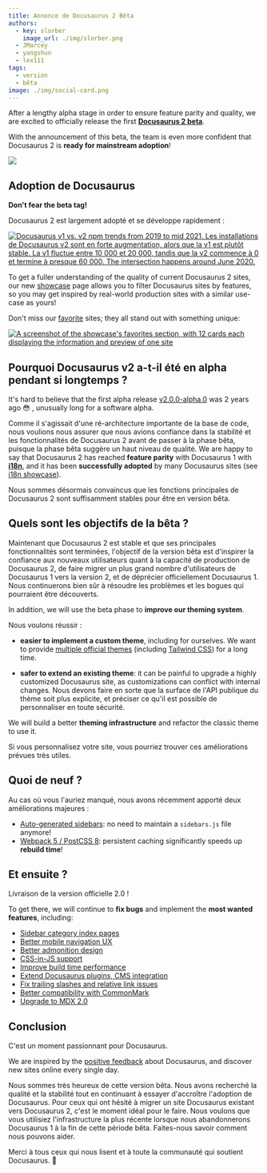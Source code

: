 ```yaml
---
title: Annonce de Docusaurus 2 Bêta
authors:
  - key: slorber
    image_url: ./img/slorber.png
  - JMarcey
  - yangshun
  - lex111
tags:
  - version
  - bêta
image: ./img/social-card.png
---
```


After a lengthy alpha stage in order to ensure feature parity and quality, we are excited to officially release the first **[Docusaurus 2 beta](https://github.com/facebook/docusaurus/releases/tag/v2.0.0-beta.0)**.

With the announcement of this beta, the team is even more confident that Docusaurus 2 is **ready for mainstream adoption**!

![](./img/image_cropped.png)

<!--truncate-->

## Adoption de Docusaurus

**Don't fear the beta tag!**

Docusaurus 2 est largement adopté et se développe rapidement :

[![Docusaurus v1 vs. v2 npm trends from 2019 to mid 2021. Les installations de Docusaurus v2 sont en forte augmentation, alors que la v1 est plutôt stable. La v1 fluctue entre 10 000 et 20 000, tandis que la v2 commence à 0 et termine à presque 60 000. The intersection happens around June 2020.](./img/trend.png)](https://www.npmtrends.com/docusaurus-vs-@docusaurus/core)

To get a fuller understanding of the quality of current Docusaurus 2 sites, our new [showcase](https://docusaurus.io/showcase) page allows you to filter Docusaurus sites by features, so you may get inspired by real-world production sites with a similar use-case as yours!

Don't miss our [favorite](https://docusaurus.io/showcase?tags=favorite) sites; they all stand out with something unique:

[![A screenshot of the showcase's favorites section, with 12 cards each displaying the information and preview of one site](./img/favorites.png)](https://docusaurus.io/showcase?tags=favorite)

## Pourquoi Docusaurus v2 a-t-il été en alpha pendant si longtemps ?

It's hard to believe that the first alpha release [v2.0.0-alpha.0](https://github.com/facebook/docusaurus/releases/tag/v2.0.0-alpha.0) was 2 years ago 😳 , unusually long for a software alpha.

Comme il s'agissait d'une ré-architecture importante de la base de code, nous voulions nous assurer que nous avions confiance dans la stabilité et les fonctionnalités de Docusaurus 2 avant de passer à la phase bêta, puisque la phase bêta suggère un haut niveau de qualité. We are happy to say that Docusaurus 2 has reached **feature parity** with Docusaurus 1 with **[i18n](https://docusaurus.io/blog/2021/03/09/releasing-docusaurus-i18n)**, and it has been **successfully adopted** by many Docusaurus sites (see [i18n showcase](https://docusaurus.io/showcase?tags=i18n)).

Nous sommes désormais convaincus que les fonctions principales de Docusaurus 2 sont suffisamment stables pour être en version bêta.

## Quels sont les objectifs de la bêta ?

Maintenant que Docusaurus 2 est stable et que ses principales fonctionnalités sont terminées, l'objectif de la version bêta est d'inspirer la confiance aux nouveaux utilisateurs quant à la capacité de production de Docusaurus 2, de faire migrer un plus grand nombre d'utilisateurs de Docusaurus 1 vers la version 2, et de déprécier officiellement Docusaurus 1. Nous continuerons bien sûr à résoudre les problèmes et les bogues qui pourraient être découverts.

In addition, we will use the beta phase to **improve our theming system**.

Nous voulons réussir :

- **easier to implement a custom theme**, including for ourselves. We want to provide [multiple official themes](https://github.com/facebook/docusaurus/issues/3522) (including [Tailwind CSS](https://github.com/facebook/docusaurus/issues/2961)) for a long time.

- **safer to extend an existing theme**: it can be painful to upgrade a highly customized Docusaurus site, as customizations can conflict with internal changes. Nous devons faire en sorte que la surface de l'API publique du thème soit plus explicite, et préciser ce qu'il est possible de personnaliser en toute sécurité.

We will build a better **theming infrastructure** and refactor the classic theme to use it.

Si vous personnalisez votre site, vous pourriez trouver ces améliorations prévues très utiles.

## Quoi de neuf ?

Au cas où vous l'auriez manqué, nous avons récemment apporté deux améliorations majeures :

- [Auto-generated sidebars](https://docusaurus.io/docs/sidebar#sidebar-item-autogenerated): no need to maintain a `sidebars.js` file anymore!
- [Webpack 5 / PostCSS 8](https://github.com/facebook/docusaurus/issues/4027): persistent caching significantly speeds up **rebuild time**!

## Et ensuite ?

Livraison de la version officielle 2.0 !

To get there, we will continue to **fix bugs** and implement the **most wanted features**, including:

- [Sidebar category index pages](https://github.com/facebook/docusaurus/issues/2643)
- [Better mobile navigation UX](https://github.com/facebook/docusaurus/issues/2220)
- [Better admonition design](https://github.com/facebookincubator/infima/issues/55)
- [CSS-in-JS support](https://github.com/facebook/docusaurus/issues/3236)
- [Improve build time performance](https://github.com/facebook/docusaurus/issues/4765)
- [Extend Docusaurus plugins, CMS integration](https://github.com/facebook/docusaurus/issues/4138)
- [Fix trailing slashes and relative link issues](https://github.com/facebook/docusaurus/issues/3372)
- [Better compatibility with CommonMark](https://github.com/facebook/docusaurus/issues/3018)
- [Upgrade to MDX 2.0](https://github.com/facebook/docusaurus/issues/4029)

## Conclusion

C'est un moment passionnant pour Docusaurus.

We are inspired by the [positive feedback](https://x.com/sebastienlorber/timelines/1392048416872706049) about Docusaurus, and discover new sites online every single day.

Nous sommes très heureux de cette version bêta. Nous avons recherché la qualité et la stabilité tout en continuant à essayer d'accroître l'adoption de Docusaurus. Pour ceux qui ont hésité à migrer un site Docusaurus existant vers Docusaurus 2, c'est le moment idéal pour le faire. Nous voulons que vous utilisiez l'infrastructure la plus récente lorsque nous abandonnerons Docusaurus 1 à la fin de cette période bêta. Faites-nous savoir comment nous pouvons aider.

Merci à tous ceux qui nous lisent et à toute la communauté qui soutient Docusaurus. 🤗
